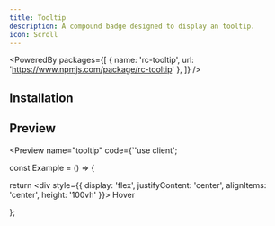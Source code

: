 ```yaml
---
title: Tooltip
description: A compound badge designed to display an tooltip.
icon: Scroll
---
```


<PoweredBy packages={[
  { name: 'rc-tooltip', url: 'https://www.npmjs.com/package/rc-tooltip' },
]} />


## Installation

<Installer packageName="tooltip" />

## Preview

<Preview name="tooltip" code={`'use client';


const Example = () => {

  return <div style={{ display: 'flex', justifyContent: 'center', alignItems: 'center', height: '100vh' }}>
    <Tooltip placement='top' overlay='Tooltip Content'>
      <span>Hover</span>
    </Tooltip>
  </div>
};

